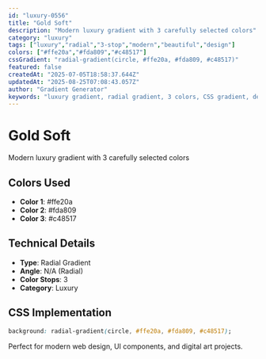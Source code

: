 ```yaml
---
id: "luxury-0556"
title: "Gold Soft"
description: "Modern luxury gradient with 3 carefully selected colors"
category: "luxury"
tags: ["luxury","radial","3-stop","modern","beautiful","design"]
colors: ["#ffe20a","#fda809","#c48517"]
cssGradient: "radial-gradient(circle, #ffe20a, #fda809, #c48517)"
featured: false
createdAt: "2025-07-05T18:58:37.644Z"
updatedAt: "2025-08-25T07:08:43.057Z"
author: "Gradient Generator"
keywords: "luxury gradient, radial gradient, 3 colors, CSS gradient, design, #ffe20a, #fda809, #c48517"
---
```


# Gold Soft

Modern luxury gradient with 3 carefully selected colors

## Colors Used
- **Color 1**: #ffe20a
- **Color 2**: #fda809
- **Color 3**: #c48517

## Technical Details
- **Type**: Radial Gradient
- **Angle**: N/A (Radial)
- **Color Stops**: 3
- **Category**: Luxury

## CSS Implementation
```css
background: radial-gradient(circle, #ffe20a, #fda809, #c48517);
```

Perfect for modern web design, UI components, and digital art projects.
